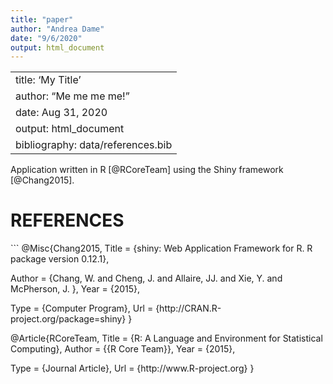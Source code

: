 ```yaml
---
title: "paper"
author: "Andrea Dame"
date: "9/6/2020"
output: html_document
---
```


---
title: 'My Title'
author: "Me me me me!"
date: Aug 31, 2020
output: html_document
bibliography: data/references.bib
---
  
Application written in R [@RCoreTeam] using the Shiny framework [@Chang2015].

# REFERENCES

```
@Misc{Chang2015,
  Title                    = {shiny: Web Application Framework for R. R package version 0.12.1},

  Author                   = {Chang, W. and Cheng, J. and Allaire, JJ. and Xie, Y. and McPherson, J. },
  Year                     = {2015},

  Type                     = {Computer Program},
  Url                      = {http://CRAN.R-project.org/package=shiny}
}


@Article{RCoreTeam,
  Title                    = {R: A Language and Environment for Statistical Computing},
  Author                   = {{R Core Team}},
  Year                     = {2015},

  Type                     = {Journal Article},
  Url                      = {http://www.R-project.org}
}